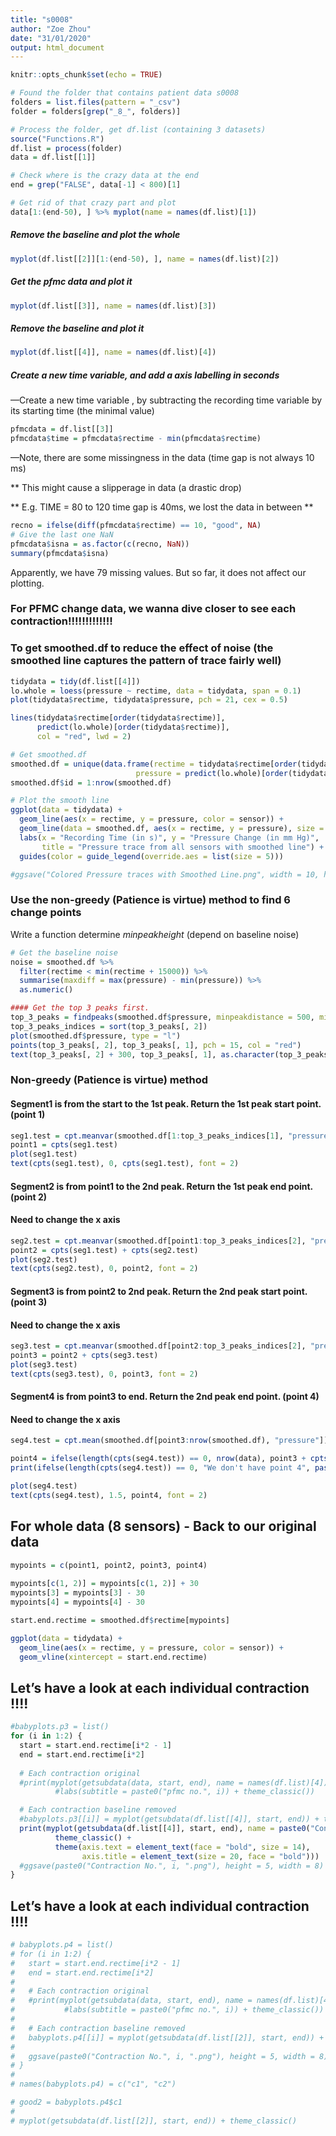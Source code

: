 ```yaml
---
title: "s0008"
author: "Zoe Zhou"
date: "31/01/2020"
output: html_document
---
```


```r
knitr::opts_chunk$set(echo = TRUE)
```


```r
# Found the folder that contains patient data s0008
folders = list.files(pattern = "_csv")
folder = folders[grep("_8_", folders)]

# Process the folder, get df.list (containing 3 datasets)
source("Functions.R")
df.list = process(folder)
data = df.list[[1]]
```


```r
# Check where is the crazy data at the end
end = grep("FALSE", data[-1] < 800)[1]

# Get rid of that crazy part and plot
data[1:(end-50), ] %>% myplot(name = names(df.list)[1])
```

##### Remove the baseline and plot the whole
```r
myplot(df.list[[2]][1:(end-50), ], name = names(df.list)[2])
```

##### Get the pfmc data and plot it
```r
myplot(df.list[[3]], name = names(df.list)[3])
```
##### Remove the baseline and plot it
```r
myplot(df.list[[4]], name = names(df.list)[4])
```

##### Create a new time variable, and add a axis labelling in seconds
---Create a new time variable , by subtracting the recording time variable by its starting time (the minimal value)

```r
pfmcdata = df.list[[3]]
pfmcdata$time = pfmcdata$rectime - min(pfmcdata$rectime)
```

---Note, there are some missingness in the data (time gap is not always 10 ms) 

** This might cause a slipperage in data (a drastic drop)

** E.g. TIME = 80 to 120 time gap is 40ms, we lost the data in between **
```r
recno = ifelse(diff(pfmcdata$rectime) == 10, "good", NA)
# Give the last one NaN
pfmcdata$isna = as.factor(c(recno, NaN))
summary(pfmcdata$isna)
```

Apparently, we have 79 missing values. But so far, it does not affect our plotting.

### For PFMC change data, we wanna dive closer to see each contraction!!!!!!!!!!!!!
### To get smoothed.df to reduce the effect of noise (the smoothed line captures the pattern of trace fairly well)
```r
tidydata = tidy(df.list[[4]])
lo.whole = loess(pressure ~ rectime, data = tidydata, span = 0.1)
plot(tidydata$rectime, tidydata$pressure, pch = 21, cex = 0.5)

lines(tidydata$rectime[order(tidydata$rectime)],
      predict(lo.whole)[order(tidydata$rectime)],
      col = "red", lwd = 2)
```


```r
# Get smoothed.df
smoothed.df = unique(data.frame(rectime = tidydata$rectime[order(tidydata$rectime)], 
                            pressure = predict(lo.whole)[order(tidydata$rectime)]))
smoothed.df$id = 1:nrow(smoothed.df)

# Plot the smooth line
ggplot(data = tidydata) +
  geom_line(aes(x = rectime, y = pressure, color = sensor)) +
  geom_line(data = smoothed.df, aes(x = rectime, y = pressure), size = 1) +
  labs(x = "Recording Time (in s)", y = "Pressure Change (in mm Hg)",
       title = "Pressure trace from all sensors with smoothed line") +
  guides(color = guide_legend(override.aes = list(size = 5)))

#ggsave("Colored Pressure traces with Smoothed Line.png", width = 10, height = 4)
```

### Use the non-greedy (Patience is virtue) method to find 6 change points


############### Write a function determine *minpeakheight*   (depend on baseline noise)


```r
# Get the baseline noise
noise = smoothed.df %>% 
  filter(rectime < min(rectime + 15000)) %>%
  summarise(maxdiff = max(pressure) - min(pressure)) %>%
  as.numeric()
```


```r
#### Get the top 3 peaks first. 
top_3_peaks = findpeaks(smoothed.df$pressure, minpeakdistance = 500, minpeakheight = noise)
top_3_peaks_indices = sort(top_3_peaks[, 2])
plot(smoothed.df$pressure, type = "l")
points(top_3_peaks[, 2], top_3_peaks[, 1], pch = 15, col = "red")
text(top_3_peaks[, 2] + 300, top_3_peaks[, 1], as.character(top_3_peaks[, 2]))
```

### Non-greedy (Patience is virtue) method ###
#### Segment1 is from the start to the 1st peak. Return the 1st peak start point. (point 1)
```r
seg1.test = cpt.meanvar(smoothed.df[1:top_3_peaks_indices[1], "pressure"])
point1 = cpts(seg1.test)
plot(seg1.test)
text(cpts(seg1.test), 0, cpts(seg1.test), font = 2)
```
#### Segment2 is from point1 to the 2nd peak. Return the 1st peak end point. (point 2)

#### Need to change the x axis
```r
seg2.test = cpt.meanvar(smoothed.df[point1:top_3_peaks_indices[2], "pressure"])
point2 = cpts(seg1.test) + cpts(seg2.test)
plot(seg2.test)
text(cpts(seg2.test), 0, point2, font = 2)
```
#### Segment3 is from point2 to 2nd peak. Return the 2nd peak start point. (point 3)

#### Need to change the x axis
```r
seg3.test = cpt.meanvar(smoothed.df[point2:top_3_peaks_indices[2], "pressure"])
point3 = point2 + cpts(seg3.test)
plot(seg3.test)
text(cpts(seg3.test), 0, point3, font = 2)
```

#### Segment4 is from point3 to end. Return the 2nd peak end point. (point 4)

#### Need to change the x axis
```r
seg4.test = cpt.mean(smoothed.df[point3:nrow(smoothed.df), "pressure"])

point4 = ifelse(length(cpts(seg4.test)) == 0, nrow(data), point3 + cpts(seg4.test))
print(ifelse(length(cpts(seg4.test)) == 0, "We don't have point 4", paste("We have Point 4 at", cpts(seg4.test))))
```


```r
plot(seg4.test)
text(cpts(seg4.test), 1.5, point4, font = 2)
```


## For whole data (8 sensors) - Back to our original data
```r
mypoints = c(point1, point2, point3, point4)
                
mypoints[c(1, 2)] = mypoints[c(1, 2)] + 30
mypoints[3] = mypoints[3] - 30
mypoints[4] = mypoints[4] - 30
```

```r
start.end.rectime = smoothed.df$rectime[mypoints] 

ggplot(data = tidydata) +
  geom_line(aes(x = rectime, y = pressure, color = sensor)) +
  geom_vline(xintercept = start.end.rectime)

```

## Let's have a look at each individual contraction !!!!

```r
#babyplots.p3 = list()
for (i in 1:2) {
  start = start.end.rectime[i*2 - 1]
  end = start.end.rectime[i*2]
  
  # Each contraction original
  #print(myplot(getsubdata(data, start, end), name = names(df.list)[4]) + 
          #labs(subtitle = paste0("pfmc no.", i)) + theme_classic())

  # Each contraction baseline removed
  #babyplots.p3[[i]] = myplot(getsubdata(df.list[[4]], start, end)) + theme_classic()
  print(myplot(getsubdata(df.list[[4]], start, end), name = paste0("Contraction No.", i)) + 
          theme_classic() + 
          theme(axis.text = element_text(face = "bold", size = 14),
                axis.title = element_text(size = 20, face = "bold")))
  #ggsave(paste0("Contraction No.", i, ".png"), height = 5, width = 8)
}
```

## Let's have a look at each individual contraction !!!!

```r
# babyplots.p4 = list()
# for (i in 1:2) {
#   start = start.end.rectime[i*2 - 1]
#   end = start.end.rectime[i*2]
#   
#   # Each contraction original
#   #print(myplot(getsubdata(data, start, end), name = names(df.list)[4]) + 
#           #labs(subtitle = paste0("pfmc no.", i)) + theme_classic())
# 
#   # Each contraction baseline removed
#   babyplots.p4[[i]] = myplot(getsubdata(df.list[[2]], start, end)) + labs(title = paste0("Contraction No.", i)) + theme_classic()
#   
#   ggsave(paste0("Contraction No.", i, ".png"), height = 5, width = 8)
# }
# 
# names(babyplots.p4) = c("c1", "c2")
```


```r
# good2 = babyplots.p4$c1
# 
# myplot(getsubdata(df.list[[2]], start, end)) + theme_classic()
```












